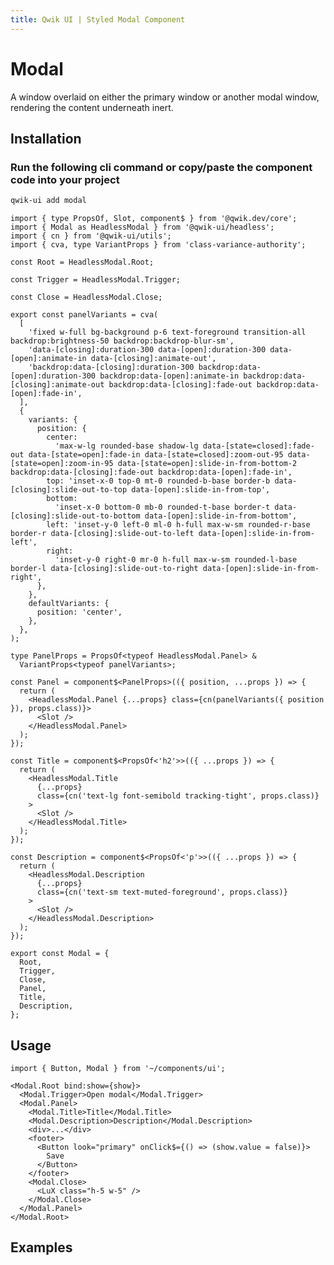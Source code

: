```yaml
---
title: Qwik UI | Styled Modal Component
---
```



<StatusBanner status={statusByComponent.styled.Modal} />

# Modal

A window overlaid on either the primary window or another modal window, rendering the content underneath inert.

<Showcase name="hero" />

## Installation

### Run the following cli command or copy/paste the component code into your project

```sh
qwik-ui add modal
```

```tsx
import { type PropsOf, Slot, component$ } from '@qwik.dev/core';
import { Modal as HeadlessModal } from '@qwik-ui/headless';
import { cn } from '@qwik-ui/utils';
import { cva, type VariantProps } from 'class-variance-authority';

const Root = HeadlessModal.Root;

const Trigger = HeadlessModal.Trigger;

const Close = HeadlessModal.Close;

export const panelVariants = cva(
  [
    'fixed w-full bg-background p-6 text-foreground transition-all backdrop:brightness-50 backdrop:backdrop-blur-sm',
    'data-[closing]:duration-300 data-[open]:duration-300 data-[open]:animate-in data-[closing]:animate-out',
    'backdrop:data-[closing]:duration-300 backdrop:data-[open]:duration-300 backdrop:data-[open]:animate-in backdrop:data-[closing]:animate-out backdrop:data-[closing]:fade-out backdrop:data-[open]:fade-in',
  ],
  {
    variants: {
      position: {
        center:
          'max-w-lg rounded-base shadow-lg data-[state=closed]:fade-out data-[state=open]:fade-in data-[state=closed]:zoom-out-95 data-[state=open]:zoom-in-95 data-[state=open]:slide-in-from-bottom-2 backdrop:data-[closing]:fade-out backdrop:data-[open]:fade-in',
        top: 'inset-x-0 top-0 mt-0 rounded-b-base border-b data-[closing]:slide-out-to-top data-[open]:slide-in-from-top',
        bottom:
          'inset-x-0 bottom-0 mb-0 rounded-t-base border-t data-[closing]:slide-out-to-bottom data-[open]:slide-in-from-bottom',
        left: 'inset-y-0 left-0 ml-0 h-full max-w-sm rounded-r-base border-r data-[closing]:slide-out-to-left data-[open]:slide-in-from-left',
        right:
          'inset-y-0 right-0 mr-0 h-full max-w-sm rounded-l-base border-l data-[closing]:slide-out-to-right data-[open]:slide-in-from-right',
      },
    },
    defaultVariants: {
      position: 'center',
    },
  },
);

type PanelProps = PropsOf<typeof HeadlessModal.Panel> &
  VariantProps<typeof panelVariants>;

const Panel = component$<PanelProps>(({ position, ...props }) => {
  return (
    <HeadlessModal.Panel {...props} class={cn(panelVariants({ position }), props.class)}>
      <Slot />
    </HeadlessModal.Panel>
  );
});

const Title = component$<PropsOf<'h2'>>(({ ...props }) => {
  return (
    <HeadlessModal.Title
      {...props}
      class={cn('text-lg font-semibold tracking-tight', props.class)}
    >
      <Slot />
    </HeadlessModal.Title>
  );
});

const Description = component$<PropsOf<'p'>>(({ ...props }) => {
  return (
    <HeadlessModal.Description
      {...props}
      class={cn('text-sm text-muted-foreground', props.class)}
    >
      <Slot />
    </HeadlessModal.Description>
  );
});

export const Modal = {
  Root,
  Trigger,
  Close,
  Panel,
  Title,
  Description,
};
```

## Usage

```tsx
import { Button, Modal } from '~/components/ui';
```

```tsx
<Modal.Root bind:show={show}>
  <Modal.Trigger>Open modal</Modal.Trigger>
  <Modal.Panel>
    <Modal.Title>Title</Modal.Title>
    <Modal.Description>Description</Modal.Description>
    <div>...</div>
    <footer>
      <Button look="primary" onClick$={() => (show.value = false)}>
        Save
      </Button>
    </footer>
    <Modal.Close>
      <LuX class="h-5 w-5" />
    </Modal.Close>
  </Modal.Panel>
</Modal.Root>
```

## Examples

<Showcase name="sheet" />
